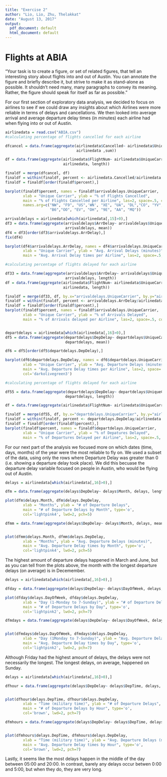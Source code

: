 ```yaml
---
title: "Exercise 2"
author: "Lio, Lio, Zhu, Thelakkat"
date: "August 13, 2017"
output:
  pdf_document: default
  html_document: default
---
```


# Flights at ABIA
"Your task is to create a figure, or set of related figures, that tell an interesting story about flights into and out of Austin. You can annotate the figure and briefly describe it, but strive to make it as stand-alone as possible. It shouldn't need many, many paragraphs to convey its meaning. Rather, the figure should speak for itself as far as possible. "

For our first section of exploratory data analysis, we decided to focus on airlines to see if we could draw any insights about which Airlines were more reliable in terms of delays and cancellations. We then looked into average arrival and average departure delay times (in minutes) each airline had when flying into or out of Austin.
```r
airlinedata = read.csv("ABIA.csv")
#calculating percentage of flights cancelled for each airline

dfcancel = data.frame(aggregate(airlinedata$Cancelled~ airlinedata$UniqueCarrier, 
                                airlinedata ,sum))

df = data.frame(aggregate(airlinedata$FlightNum~ airlinedata$UniqueCarrier, 
                          airlinedata, length))

finaldf = merge(dfcancel, df)
finaldf = within(finaldf, percent <- airlinedata.Cancelled/airlinedata.FlightNum)
finaldf = finaldf[order(finaldf$percent),]

barplot(finaldf$percent, names = finaldf$arrivaldelays.UniqueCarrier,
        xlab = "Unique Carrier", ylab = "% of Flights Cancelled",
        main = "% of Flights Cancelled per Airline", las=2, space=.5, col='beige', 
        names.arg=c("NW", "F9", "US",'WN', "XE", "UA", "DL","CO", "YV",
                    "B6","OO", "EV", "OH", "9E", "AA", "MQ"))

```


```r

arrivaldelays = airlinedata[which(airlinedata[,15]>0),]
df3 = data.frame(aggregate(arrivaldelays$ArrDelay~ arrivaldelays$UniqueCarrier, 
                           arrivaldelays, mean))
df4 = df3[order(df3$arrivaldelays.ArrDelay),]
fix(df4)

barplot(df4$arrivaldelays.ArrDelay, names = df4$arrivaldelays.UniqueCarrier,
        xlab = "Unique Carrier", ylab = "Avg. Arrival Delays (minutes)",
        main = "Avg. Arrival Delay times per Airline", las=2, space=.5, col='coral')

#calculating percentage of flights delayed for each airline

df33 = data.frame(aggregate(arrivaldelays$ArrDelay~ arrivaldelays$UniqueCarrier, 
                           arrivaldelays, length))
df = data.frame(aggregate(airlinedata$FlightNum~ airlinedata$UniqueCarrier, 
                          airlinedata, length))

finaldf = merge(df33, df, by.x="arrivaldelays.UniqueCarrier", by.y="airlinedata.UniqueCarrier")
finaldf = within(finaldf, percent <- arrivaldelays.ArrDelay/airlinedata.FlightNum)
finaldf = finaldf[order(finaldf$percent),]
barplot(finaldf$percent, names = finaldf$arrivaldelays.UniqueCarrier,
        xlab = "Unique Carrier", ylab = "% of Arrivals Delayed",
        main = "% of Arrivals delayed per Airline", las=2, space=.5, col='coral')



```


```r

departdelays = airlinedata[which(airlinedata[,16]>0),]
df5 = data.frame(aggregate(departdelays$DepDelay~ departdelays$UniqueCarrier, 
                           departdelays, mean))

df6 = df5[order(df5$departdelays.DepDelay),]

barplot(df6$departdelays.DepDelay, names = df6$departdelays.UniqueCarrier,
        xlab = "Unique Carrier", ylab = "Avg. Departure Delays (minutes)",
        main = "Avg. Departure Delay times per Airline", las=2, space=.5,
        col='darkolivegreen3')

#calculating percentage of flights delayed for each airline

df55 = data.frame(aggregate(departdelays$DepDelay~ departdelays$UniqueCarrier, 
                           departdelays, length))

df = data.frame(aggregate(airlinedata$FlightNum~ airlinedata$UniqueCarrier, airlinedata, length))

finaldf = merge(df55, df, by.x="departdelays.UniqueCarrier", by.y="airlinedata.UniqueCarrier")
finaldf = within(finaldf, percent <- departdelays.DepDelay/airlinedata.FlightNum)
finaldf = finaldf[order(finaldf$percent),]
barplot(finaldf$percent, names = finaldf$departdelays.UniqueCarrier,
        xlab = "Unique Carrier", ylab = "% of Depatures Delayed",
        main = "% of Departures Delayed per Airline", las=2, space=.5, col='darkolivegreen3')


```

For our next part of the analysis we focused more on which dates (time, days, months) of the year were the most reliable to fly on. We used a subset of the data, using only the rows where Departure Delay was greater than 0 (i.e. showing a departure delay took place). We did this becuase the departure delay variable focused on people in Austin, who would be flying out of Austin.
```r

delays = airlinedata[which(airlinedata[,16]>0),]

dfm = data.frame(aggregate(delays$DepDelay~ delays$Month, delays, length))

plot(dfm$delays.Month, dfm$delays.DepDelay,
        xlab = "Months", ylab = "# of Departure Delays",
        main = "# of Departure Delays by Month", type='o',
        col='lightpink4', lwd=2, pch=5)

dfmm = data.frame(aggregate(delays$DepDelay~ delays$Month, delays, mean))


plot(dfmm$delays.Month, dfmm$delays.DepDelay,
        xlab = "Months", ylab = "Avg. Departure Delays (minutes)",
        main = "Avg. Departure Delay times by Month", type='o',
        col='lightpink4', lwd=2, pch=5)

```

The highest amount of departure delays happened in March and June, but as you can tell from the plots above, the month with the longest departure delays (on average) is in Decemember.
```r

delays = airlinedata[which(airlinedata[,16]>0),]

dfday = data.frame(aggregate(delays$DepDelay~ delays$DayOfWeek, delays, length))

plot(dfday$delays.DayOfWeek, dfday$delays.DepDelay,
        xlab = "Day (1-Monday to 7-Sunday)", ylab = "# of Departure Delays",
        main = "# of Departure Delays by Day", type='o',
        col='lightpink2', lwd=2, pch=7)

dfmdays = data.frame(aggregate(delays$DepDelay~ delays$DayOfWeek, delays, mean))


plot(dfmdays$delays.DayOfWeek, dfmdays$delays.DepDelay,
        xlab = "Day (1Monday to 7-Sunday)", ylab = "Avg. Departure Delays (minutes)",
        main = "Avg. Departure Delay times by Day", type='o',
        col='lightpink2', lwd=2, pch=7)

```

Although Friday had the highest amount of delays, the delays were not necessarily the longest. The longest delays, on average, happened on Sunday.
```r

delays = airlinedata[which(airlinedata[,16]>0),]

dfhour = data.frame(aggregate(delays$DepDelay~ delays$DepTime, delays, length))


plot(dfhour$delays.DepTime, dfhour$delays.DepDelay,
        xlab = "Time (military time)", ylab = "# of Departure Delays",
        main = "# of Departure Delays by Hour", type='o',
        col='brown', lwd=2, pch=7)

dfmhours = data.frame(aggregate(delays$DepDelay~ delays$DepTime, delays, mean))


plot(dfmhours$delays.DepTime, dfmhours$delays.DepDelay,
        xlab = "Time (military time)", ylab = "Avg. Departure Delays (minutes)",
        main = "Avg. Departure Delay times by Hour", type='o',
        col='brown', lwd=2, pch=7)

```

Lastly, it seems like the most delays happen in the middle of the day between 05:00 and 20:00. In contrast, barely any delays occur betwen 0:00 and 5:00, but when they do, they are very long. 